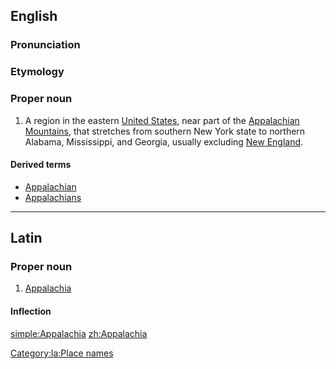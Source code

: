 ==English==
{{wikipedia}}

===Pronunciation===
{{rfp}}

===Etymology===
{{rfe}}

===Proper noun===
{{en-proper noun}}

# A region in the eastern [[United States]], near part of the [[Appalachian Mountains]], that stretches from southern New York state to northern Alabama, Mississippi, and Georgia, usually excluding [[New England]].

====Derived terms====
* [[Appalachian]]
* [[Appalachians]]

----

==Latin==
{{wikipedia|lang=la}}

===Proper noun===
{{la-proper noun|Appalachia|Appalachiae|Appalachiae|f|first}}

# [[#English|Appalachia]]

====Inflection====
{{la-decl-1st-loc|num=sg|Appalachi}}

[[Category:la:Place names]]

[[simple:Appalachia]]
[[zh:Appalachia]]